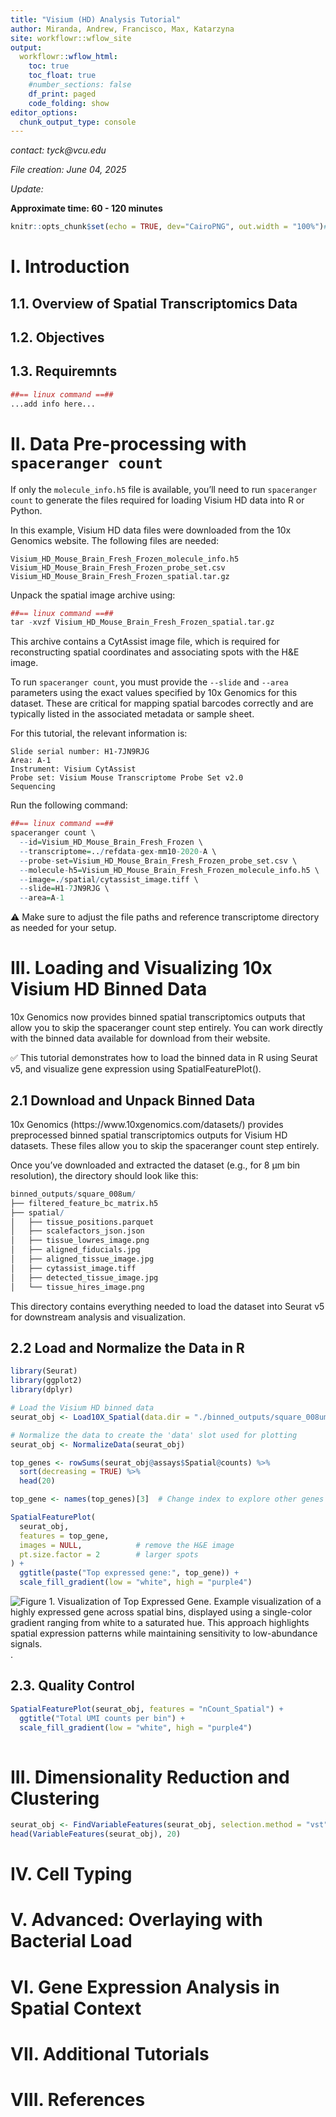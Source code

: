 ```yaml
---
title: "Visium (HD) Analysis Tutorial"
author: Miranda, Andrew, Francisco, Max, Katarzyna
site: workflowr::wflow_site
output:
  workflowr::wflow_html:
    toc: true
    toc_float: true
    #number_sections: false
    df_print: paged
    code_folding: show
editor_options:
  chunk_output_type: console
---
```


*contact: tyck@vcu.edu*

*File creation: June 04, 2025*  

*Update: * 

**Approximate time: 60 - 120 minutes**

```r
knitr::opts_chunk$set(echo = TRUE, dev="CairoPNG", out.width = "100%")#, cache=TRUE)
```

# I. Introduction

<!-- Follow this as an example of what I want this to be: https://github.com/yezhengSTAT/CUTTag_tutorial/blob/master/analysis/index.Rmd -->

## 1.1. Overview of Spatial Transcriptomics Data


## 1.2. Objectives

<!-- Max -->

## 1.3. Requiremnts 

<!-- Andrew: discuss all the step for spaceranger installation on a local computer 
Update mouse info to a sample you are working with
-->


```r
##== linux command ==##
...add info here...
```




# II. Data Pre-processing with `spaceranger count`

If only the `molecule_info.h5` file is available, you'll need to run `spaceranger count` to generate the files required for loading Visium HD data into R or Python.

In this example, Visium HD data files were downloaded from the 10x Genomics website. The following files are needed:

```
Visium_HD_Mouse_Brain_Fresh_Frozen_molecule_info.h5
Visium_HD_Mouse_Brain_Fresh_Frozen_probe_set.csv
Visium_HD_Mouse_Brain_Fresh_Frozen_spatial.tar.gz
```

Unpack the spatial image archive using:

```r
##== linux command ==##
tar -xvzf Visium_HD_Mouse_Brain_Fresh_Frozen_spatial.tar.gz
```

This archive contains a CytAssist image file, which is required for reconstructing spatial coordinates and associating spots with the H&E image.

To run `spaceranger count`, you must provide the `--slide` and `--area` parameters using the exact values specified by 10x Genomics for this dataset. These are critical for mapping spatial barcodes correctly and are typically listed in the associated metadata or sample sheet.

For this tutorial, the relevant information is:

```
Slide serial number: H1-7JN9RJG
Area: A-1
Instrument: Visium CytAssist
Probe set: Visium Mouse Transcriptome Probe Set v2.0
Sequencing
```

Run the following command:

```r
##== linux command ==##
spaceranger count \
  --id=Visium_HD_Mouse_Brain_Fresh_Frozen \
  --transcriptome=../refdata-gex-mm10-2020-A \
  --probe-set=Visium_HD_Mouse_Brain_Fresh_Frozen_probe_set.csv \
  --molecule-h5=Visium_HD_Mouse_Brain_Fresh_Frozen_molecule_info.h5 \
  --image=./spatial/cytassist_image.tiff \
  --slide=H1-7JN9RJG \
  --area=A-1
```
⚠️ Make sure to adjust the file paths and reference transcriptome directory as needed for your setup.

# III. Loading and Visualizing 10x Visium HD Binned Data

10x Genomics now provides binned spatial transcriptomics outputs that allow you to skip the spaceranger count step entirely. You can work directly with the binned data available for download from their website.

✅ This tutorial demonstrates how to load the binned data in R using Seurat v5, and visualize gene expression using SpatialFeaturePlot().

## 2.1 Download and Unpack Binned Data

10x Genomics (https://www.10xgenomics.com/datasets/) provides preprocessed binned spatial transcriptomics outputs for Visium HD datasets. These files allow you to skip the spaceranger count step entirely.

Once you've downloaded and extracted the dataset (e.g., for 8 µm bin resolution), the directory should look like this:

```r
binned_outputs/square_008um/
├── filtered_feature_bc_matrix.h5
├── spatial/
│   ├── tissue_positions.parquet
│   ├── scalefactors_json.json
│   ├── tissue_lowres_image.png
│   ├── aligned_fiducials.jpg
│   ├── aligned_tissue_image.jpg
│   ├── cytassist_image.tiff
│   ├── detected_tissue_image.jpg
│   └── tissue_hires_image.png

```
This directory contains everything needed to load the dataset into Seurat v5 for downstream analysis and visualization.

## 2.2 Load and Normalize the Data in R

```r
library(Seurat)
library(ggplot2)
library(dplyr)

# Load the Visium HD binned data
seurat_obj <- Load10X_Spatial(data.dir = "./binned_outputs/square_008um/")

# Normalize the data to create the 'data' slot used for plotting
seurat_obj <- NormalizeData(seurat_obj)

top_genes <- rowSums(seurat_obj@assays$Spatial@counts) %>%
  sort(decreasing = TRUE) %>%
  head(20)

top_gene <- names(top_genes)[3]  # Change index to explore other genes

SpatialFeaturePlot(
  seurat_obj,
  features = top_gene,
  images = NULL,            # remove the H&E image
  pt.size.factor = 2        # larger spots
) +
  ggtitle(paste("Top expressed gene:", top_gene)) +
  scale_fill_gradient(low = "white", high = "purple4")

```


![**Figure 1. Visualization of Top Expressed Gene.** Example visualization of a highly expressed gene across spatial bins, displayed using **a single-color gradient** ranging from white to a saturated hue. This approach highlights spatial expression patterns while maintaining sensitivity to low-abundance signals.](figures/fig1_topgene.png).



## 2.3. Quality Control

<!-- Francisco: describe the statistics and show some plots for Visium HD -->

```r
SpatialFeaturePlot(seurat_obj, features = "nCount_Spatial") +
  ggtitle("Total UMI counts per bin") +
  scale_fill_gradient(low = "white", high = "purple4")
  
```



# III. Dimensionality Reduction and Clustering


```r
seurat_obj <- FindVariableFeatures(seurat_obj, selection.method = "vst", nfeatures = 2000)
head(VariableFeatures(seurat_obj), 20)
```

# IV. Cell Typing

# V. Advanced: Overlaying with Bacterial Load

<!-- Miranda: -->
<!-- describe the statistics and show some plots for Visium -->
<!-- describe how bacterial spots are identified and visualized -->

# VI. Gene Expression Analysis in Spatial Context


# VII. Additional Tutorials 


# VIII. References







